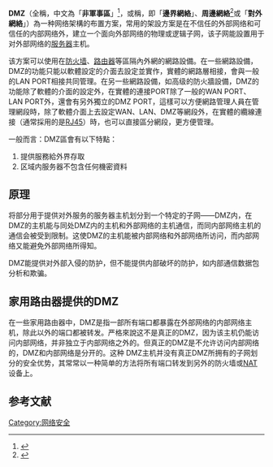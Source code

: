 {{Expert|time=2015-12-14T03:28:09+00:00}}
{{noteTA
|G1=IT
}}
{{otheruse|subject=電腦資訊用語|other=戰爭國防的非軍事區|非軍事區}}
'''DMZ'''（全稱{{lang|en|'''Demilitarized Zone'''}}，中文為「'''非軍事區'''」<ref>{{cite web |title=demilitarized zone - 非軍事區 |url=http://terms.naer.edu.tw/detail/12882691/ |website=國家教育研究院 |accessdate=2021-03-17 |language=zh-hant }}{{Dead link}}</ref>，或稱{{lang|en|'''Perimeter network'''}}，即「'''邊界網絡'''」、'''周邊網絡'''<ref>{{Cite web |url=http://www.symantec.com/zh/tw/security_response/glossary/define.jsp?letter=p&word=perimeter-network |title=詞彙 - perimeter network（週邊網路） |accessdate=2014-04-03 |publisher=Symantec |archive-url=https://web.archive.org/web/20140407071059/http://www.symantec.com/zh/tw/security_response/glossary/define.jsp?letter=p&word=perimeter-network |archive-date=2014-04-07 |dead-url=yes }}</ref>或「'''對外網絡'''」）為一种网络架構的布置方案，常用的架設方案是在不信任的外部网络和可信任的内部网络外，建立一个面向外部网络的物理或逻辑子网，该子网能設置用于对外部网络的[[服务器|服务器]]主机。

该方案可以使用在[[防火墙|防火墙]]、[[路由器|路由器]]等區隔內外網的網路設備。在一些網路設備，DMZ的功能只能以軟體設定的介面去設定並實作，實體的網路層相接，會與一般的LAN PORT相接共同管理。在另一些網路設備，如高级的防火牆設備，DMZ的功能除了軟體的介面的設定外，在實體的連接PORT除了一般的WAN PORT、LAN PORT外，還會有另外獨立的DMZ PORT，這樣可以方便網路管理人員在管理網段時，除了軟體介面上去設定WAN、LAN、DMZ等網段外，在實體的纜線連接（通常採用的是[[RJ45|RJ45]]）時，也可以直接區分網段，更方便管理。

一般而言：DMZ區會有以下特點：
# 提供服務給外界存取
# 区域内服务器不包含任何機密資料

==原理==
将部分用于提供对外服务的服务器主机划分到一个特定的子网——DMZ内，在DMZ的主机能与同处DMZ内的主机和外部网络的主机通信，而同内部网络主机的通信会被受到限制。这使DMZ的主机能被内部网络和外部网络所访问，而内部网络又能避免外部网络所得知。

DMZ能提供对外部入侵的防护，但不能提供内部破坏的防护，如内部通信数据包分析和欺骗。

==家用路由器提供的DMZ==
在一些家用路由器中，DMZ是指一部所有端口都暴露在外部网络的内部网络主机，除此以外的端口都被转发。严格來說这不是真正的DMZ，因为该主机仍能访问内部网络，并非独立于内部网络之外的。但真正的DMZ是不允许访问内部网络的，DMZ和内部网络是分开的。这种 DMZ主机并没有真正DMZ所拥有的子网划分的安全优势，其常常以一种简单的方法将所有端口转发到另外的防火墙或[[网络地址转换|NAT]]设备上。

==参考文献==
<div class="references-small">
<references></references>
</div>

[[Category:网络安全|Category:网络安全]]